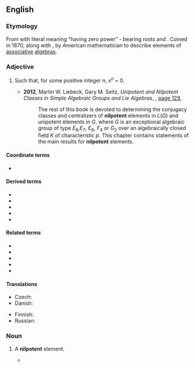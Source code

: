 ==English==
{{wikipedia}}

===Etymology===
From {{compound|nil|potent|t1=not any|t2=having power|lang=en}} with literal meaning “having zero power” - bearing {{etyl|la|en}} roots {{m|la|nil}} and {{m|la|potens}}.
Coined in 1870, along with {{m|en|idempotent}}, by American mathematician {{w|Benjamin Peirce}} to describe elements of [[associative]] [[algebra]]s.

===Adjective===
{{en-adj|-}}

# {{lb|en|algebra|ring theory|of an [[element]] ''x'' of a [[semigroup]] or [[ring]]}} Such that, for some positive integer ''n'', ''x<sup>n</sup>'' = 0.
#* '''2012''', Martin W. Liebeck, Gary M. Seitz, ''Unipotent and Nilpotent Classes in Simple Algebraic Groups and Lie Algebras'', {{w|American Mathematical Society}}, [https://books.google.com.au/books?id=Th-CAwAAQBAJ&pg=PA129&dq=%22nilpotent+element%7Celements%22&hl=en&sa=X&ved=0ahUKEwj_tvaJ29_aAhWBgrwKHRTEDYMQ6AEILDAB#v=onepage&q=%22nilpotent%20element%7Celements%22&f=false page 129],
#*: The rest of this book is devoted to determining the conjugacy classes and centralizers of '''nilpotent''' elements in ''L''(''G'') and unipotent elements in ''G'', where ''G'' is an exceptional algebraic group of type ''E''<sub>8</sub>,''E''<sub>7</sub>, ''E''<sub>6</sub>, ''F''<sub>4</sub> or ''G''<sub>2</sub> over an algebraically closed field ''K'' of characteristic ''p''. This chapter contains statements of the main results for '''nilpotent''' elements.

====Coordinate terms====
* {{l|en|idempotent}}

====Derived terms====
* {{l|en|nilpotent algebra}}
* {{l|en|nilpotent ideal}}
* {{l|en|nilpotently}}
* {{l|en|nilpotent orbit}}
* {{l|en|nilpotent semigroup}}

====Related terms====
* {{l|en|nilpotence}}
* {{l|en|nilpotency}}
* {{l|en|idempotent}}
* {{l|en|nullipotent}}
* {{l|en|unipotent}}

====Translations====
{{trans-top|{algebra)}}
* Czech: {{t|cs|nilpotentní}}
* Danish: {{t|da|nilpotent}}
{{trans-mid}}
* Finnish: {{t|fi|nilpotentti}}
* Russian: {{t+|ru|нильпотент}}
{{trans-bottom}}

===Noun===
{{en-noun}}

# {{lb|en|algebra}} A '''nilpotent''' element.
#* {{quote-journal|lang=en|year=2015|date=|author=Garret Sobczyk|title=Part I: Vector Analysis of Spinors|journal=arXiv|url=http://arxiv.org/abs/1507.06608|doi=|volume=|issue=|pages=
|passage=The so-called spinor algebra of C(2), the language of the quantum mechanics, is formulated in terms of the idempotents and '''nilpotents''' of the geometric algebra of space, including its beautiful representation on the Riemann sphere, and a new proof of the Heisenberg uncertainty principle.}}